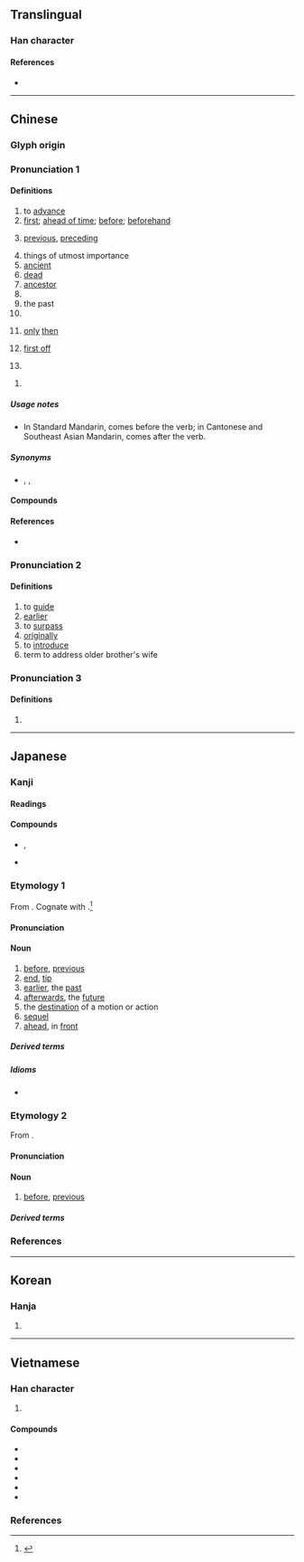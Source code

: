 {{also|失|矢|兂}}
{{character info/subpage}}
==Translingual==
{{stroke order|strokes=6}}

===Han character===
{{Han char|rn=10|rad=儿|as=04|sn=6|four=24211|canj=HGHU|ids=⿱⺧儿}}

====References====
* {{Han ref|kx=0124.050|dkj=01349|dj=0260.060|hdz=10267.020|uh=5148|ud=20808|bh=A5FD|bd=42493}}

----

==Chinese==
{{zh-forms}}
{{zh-wp}}

===Glyph origin===
{{Han etym}}

===Pronunciation 1===
{{zh-pron
|m=xiān
|m-s=
|dg=щян1
|c=sin1
|c-t=lhen1
|g=xien1
|h=pfs=sîn
|j=xie1
|mb=síng
|md=sĕng/siĕng
|md_note=sĕng - vernacular; siĕng - literary
|mn=xm,zz,tw:seng/qz:suiⁿ/zz,tc,yl:sin/sian
|mn_note=seng/suiⁿ - vernacular; sin - vernacular (limited, e.g. {{zh-l|*先生}}); sian - literary
|mn-t=soin1/sing1
|mn-t_note=soin1 - vernacular; sing1 - literary
|w=1xi
|x=
|mc=1
|oc=1,1
|ma=y
|cat=a,adv,n,v,pn
}}

====Definitions====
{{zh-hanzi}}

# to [[advance]]
# [[first]]; [[ahead of time]]; [[before]]; [[beforehand]]
#: {{zh-x|我 要 先 去 洗手間。|I need to go to the bathroom '''first'''.}}
#: {{zh-x|我 要{jiu3} 去 廁{ci3}所 先。|I need to go to the bathroom '''first'''.|C}}
# [[previous]], [[preceding]]
#: {{zh-x|先聲|herald; sign}}
#: {{zh-x|先兩日|day before yesterday; two days ago|C}}
# things of utmost importance
# [[ancient]]
# [[dead]]
# [[ancestor]]
# {{zh-short|先生}}
# the past
# {{zh-short|先手}}
# {{lb|zh|Cantonese}} [[only]] [[then]] {{attn|zh|equivalent to 才?}}
#: {{zh-x|佢 瞓 到 而家 先 瞓 醒 覺。|He slept so long that he only woke up just now.|C}}
#: {{zh-x|呢{nei1}啲 先 係 唱歌。|''This'' is ''true'' singing.|C}}
# {{lb|zh|Cantonese}} [[first off]]
#: {{zh-x|你 買 咗 未 先？|First off, have you even bought it yet?|C}}
# {{rfdef|zh}} {{attn|zh|equivalent to 並?}}
#: {{zh-x|我 先 唔 同 佢 講。|There's no way I'm going to tell them. / No, I am not going to tell them.|C}}
<!-- #: {{zh-x|你 先 食 一 碗 飯 點 會 夠！|Eating one bowl isn't enough!|C}} -->
# {{surname|lang=zh}}

=====Usage notes=====
* {{sense|first; beforehand}} In Standard Mandarin, {{lang|zh|先}} comes before the verb; in Cantonese and Southeast Asian Mandarin, {{lang|zh|先}} comes after the verb.

=====Synonyms=====
* {{sense|first}} {{zh-l|首先}}, {{zh-l|最先}}, {{zh-l|第一}}

====Compounds====
{{zh-der|先鋒|先帝|先生|先意承旨|先蠶|先母|先發|事先|先達|先人|從先|先是|先時|冬烘先生|先正|先天說|先登|恐後爭先|先聲|先馳得點|先祖考|先意希旨|先零|先驅螻蟻|意在筆先|先驅|先澤|大先生|先識遠量|先古|坌鳥先飛|先疇|先見|先師|先卿|先遣部隊|先鞭|先哲|先天缺陷|先機|先入之見|大人先生|最先|先妣|先頭|全真先生|先例|幸為先容|七代先靈|先進|先憂後樂|先睹為快|巴先|先覺先知|先天不足|意存筆先|女先|先行後聞|先儒|先祖妣|優先|後發先至|先盛後衰|恢先緒|先民|先兆|先君|先禮後兵|先河|下江先生|先行|德先生|先荊|先來後到|得先手|後先輝映|先父|後實先聲|制敵機先|先世|先塋|先吾著鞭|先來|先室|地理先生|先臣|先頭部隊|先路|先覺|先導|一馬當先|先祀|在先|先見之明|廣文先生|古聖先賢|先緒|小先生|先斬後聞|先天性|先嚴|先聖|先祖|先入為主|先德|先慈|先行官|先主|五柳先生|先輩|先聲奪人|好好先生|儘先|女先生|奮勇當先|奮勇爭先|先識|先遣作戰|太老先生|守先待後|孝先便腹|先農|先遣隊|佔先|先聲後實|先王|先秦|先賢|先走一步|先天|先驅者|亭林先生|先兒|夯雀先飛|一路領先|先後|先考|先策|先決條件|原先|先驗主義|先難後獲|先皇|先公後私|先妾|先秦諸子|先令|先年|先決問題|先容|先前|先意承志|先進國家|先議權|先花後果|先知先覺|先知|先發制人|先烈|先期|先施|先斬後奏|先手|先從隗始|先後倒置|先夫|先務|優先權|先缺後空|急先鋒|先鋒隊|先人後己|未風先雨|楮先生|望秋先零|有言在先|攙先|承先啟後|比先時|甘井先竭|擁彗先驅|未老先衰|搶先|捷足先登|祖鞭先著|疾足先得|私塾先生|禮先壹飯|禍為福先|疋先裡|祖先|率先|瞽目先生|福為禍先|捷足先得|當先|敢勇當先|有約在先|猛著先鞭|未卜先知|爭先|比先|烏有先生|爭先恐後|探先|洞察機先|機先|洞燭機先|早先|稷下先生|預先|開先例|鄉先達|笨雀先飛|逐兔先得|算命先生|老先|負弩先驅|近火先燋|非有先生|馬蓋先|領先群倫|開路先鋒|老先生|荷葉先師|首先|陽明先生|至聖先師|風水先生|躬先表率|頭先|領先指標|革命先烈|鄉先生|笨鳥先飛|道學先生|領先群雄|遙遙領先|賽先生|領先|躬先士卒|身先士卒|起先|老祖先|身先士眾|門館先生|著先鞭|陳先}}

====References====
* {{qualifier|Min Nan}} {{thcwd|2063}}

===Pronunciation 2===
{{zh-pron
|m=先
|mc=2
|oc=2,2
|ma=y
|dial=n
|cat=v,a,adv,n
}}

====Definitions====
{{zh-hanzi}}

# to [[guide]]
# [[earlier]]
# to [[surpass]]
# [[originally]]
# to [[introduce]]
# term to address older brother's wife
===Pronunciation 3===
{{zh-pron
|m=xiǎn
|dial=n
|cat=n
}}

====Definitions====
{{zh-hanzi}}

# {{zh-only|先馬}}

{{zh-cat|Beginning}}

----

==Japanese==

===Kanji===
{{ja-kanji|grade=1|rs=儿04}}

====Readings====
{{ja-readings
|goon=せん
|kanon=せん
|kun=さき-, さき-んじる, ま-ず
}}

====Compounds====
{{der-top3|Compounds}}
* {{ja-r|一%先|ひと%まず}}, {{ja-r|一%先ず|ひと%まず}}
* {{ja-r|先ず無い|まずない}}
{{der-bottom}}

===Etymology 1===
{{ja-kanjitab|さき|yomi=k}}
From {{inh|ja|ojp|-|sort=さき}}. Cognate with {{m|ja|崎|tr=saki||a (geographical) point, where the land sticks out into the water}}.<ref name="KDJ">{{R:Kokugo Dai Jiten}}</ref>

====Pronunciation====
{{ja-pron|yomi=k|さき|acc=0|acc_ref=DJR,NHK}}

====Noun====
{{ja-noun|さき}}

# [[before]], [[previous]]
# [[end]], [[tip]]
# [[earlier]], the [[past]]
# [[afterwards]], the [[future]]
# the [[destination]] of a motion or action
# [[sequel]]
# [[ahead]], in [[front]]

=====Derived terms=====
{{der-top4}}
{{ja-r/multi|data=
* {{ja-r/args|先%金|さき%がね}}
* {{ja-r/args|先%頃|さき%ごろ}}
* {{ja-r/args|先%々|さき%ざき}}, {{ja-r|先%先|さき%ざき}}
* {{ja-r/args|先%隣|さき%どなり}}
* {{ja-r/args|先%太|さき%ぶと}}
* {{ja-r/args|先%棒|さき%ぼう}}
* {{ja-r/args|先%程|さき%ほど}}
* {{ja-r/args|先%物|さき%もの}}
* {{ja-r/args|先%安|さき%やす}}
* {{ja-r/args|宛%先|あて%さき}}
* {{ja-r/args|後%先|あと%さき}}
* {{ja-r/args|御%先|お%さき}}, {{ja-r/args|お先|おさき}}
* {{ja-r/args|肩%先|かた%さき}}
* {{ja-r/args|口%先|くち%さき}}
* {{ja-r/args|剣%先|けん%さき}}
* {{ja-r/args|現%先|げん%さき}}
* {{ja-r/args|幸%先|さい%さき}}
* {{ja-r/args|潮%先|しお%さき}}
* {{ja-r/args|舌%先|した%さき}}
* {{ja-r/args|旅%先|たび%さき}}
* {{ja-r/args|筒%先|つつ%さき}}
* {{ja-r/args|爪%先|つめ%さき}}
* {{ja-r/args|手%先|て%さき}}
* {{ja-r/args|出%先|で%さき}}
* {{ja-r/args|突%先|とっ%さき}}
* {{ja-r/args|庭%先|にわ%さき}}
* {{ja-r/args|軒%先|のき%さき}}
* {{ja-r/args|縁%先|のき%さき}}
* {{ja-r/args|刃%先|は%さき}}
* {{ja-r/args|鼻%先|はな%さき}}
* {{ja-r/args|春%先|はる%さき}}
* {{ja-r/args|筆%先|ふで%さき}}
* {{ja-r/args|舳%先|へ%さき}}
* {{ja-r/args|火%先|ほ%さき}}
* {{ja-r/args|穂%先|ほ%さき}}
* {{ja-r/args|矛%先|ほこ%さき}}
* {{ja-r/args|水%先|みず%さき}}
* {{ja-r/args|店%先|みせ%さき}}
* {{ja-r/args|胸%先|むな%さき}}
* {{ja-r/args|目%先|め%さき}}
* {{ja-r/args|矢%先|や%さき}}
* {{ja-r/args|槍%先|やり%さき}}
* {{ja-r/args|指%先|ゆび%さき}}
* {{ja-r/args|先%売り|さき%うり}}
* {{ja-r/args|先%送り|さき%おくり}}
* {{ja-r/args|先%買い|さき%がい}}
* {{ja-r/args|先%借り|さき%がり}}
* {{ja-r/args|先%立つ|さき%だつ}}
* {{ja-r/args|先%立てる|さき%だてる}}
* {{ja-r/args|先%付け|さき%づけ}}
* {{ja-r/args|先%取り|さき%どり}}
* {{ja-r/args|先%走る|さき%ばしる|}}
* {{ja-r/args|先%払い|さき%ばらい}}
* {{ja-r/args|先んじる|さきんじる}}
* {{ja-r/args|先んずる|さきんずる}}
* {{ja-r/args|行き先|いきさき}}
* {{ja-r/args|生い先|おいさき}}
* {{ja-r/args|老い先|おいさき}}
* {{ja-r/args|送り先|おくりさき}}
* {{ja-r/args|切っ先|きっさき}}
* {{ja-r/args|此の先|このさき}}
* {{ja-r/args|使い先|つかいさき}}
* {{ja-r/args|勤め先|つとめさき}}
* {{ja-r/args|嫁ぎ先|とつぎさき}}
* {{ja-r/args|届け先|とどけさき}}
* {{ja-r/args|ペン先|ペンさき}}
* {{ja-r/args|真っ先|まっさき}}
* {{ja-r/args|移%転%先|い%てん%さき}}
* {{ja-r/args|一%寸%先|いっ%すん%さき}}
* {{ja-r/args|勤%務%先|きん%む%さき}}
* {{ja-r/args|下%馬%先|げ%ば%さき}}
* {{ja-r/args|玄%関%先|げん%かん%さき}}
* {{ja-r/args|小%手%先|こ%て%さき}}
* {{ja-r/args|購%入%先|こう%にゅう%さき}}
* {{ja-r/args|指%示%先|し%じ%さき}}
* {{ja-r/args|就%職%先|しゅう%そく%さき}}
* {{ja-r/args|宿%泊%先|しゅく%はく%さき}}
* {{ja-r/args|照%会%先|しょう%かい%さき}}
* {{ja-r/args|送%付%先|そう%ふ%さき}}
* {{ja-r/args|太%刀%先|た%ち%さき}}
* {{ja-r/args|注%文%先|ちゅう%もん%さき}}
* {{ja-r/args|手%羽%先|て%ば%さき}}
* {{ja-r/args|転%居%先|てん%い%さき}}
* {{ja-r/args|転%送%先|てん%そう%さき}}
* {{ja-r/args|伝%送%先|でん%そう%さき}}
* {{ja-r/args|転%任%先|てん%にん%さき}}
* {{ja-r/args|得%意%先|とく%い%さき}}
* {{ja-r/args|取%引%先|とり%ひき%さき}}
* {{ja-r/args|刷%毛%先|は%け%さき}}
* {{ja-r/args|配%達%先|はい%たつ%さき}}
* {{ja-r/args|一%足%先|ひと%あし%さき}}
* {{ja-r/args|奉%公%先|ほう%こう%さき}}
* {{ja-r/args|旅%行%先|りょ%こう%さき}}
* {{ja-r/args|連%絡%先|れん%らく%さき}}
* {{ja-r/args|仕%入れ先|し%いれさき}}
* {{ja-r/args|差し出し先|さしだしさき}}
* {{ja-r/args|立ち回り先|たちまわりさき}}
* {{ja-r/args|取り引き先|とりひきさき}}
* {{ja-r/args|引っ越し先|ひっこしさき}}
* {{ja-r/args|問い合わせ先|といあわせさき}}
}}
{{der-bottom}}

=====Idioms=====
* {{ja-r|先を越す|さきをこす}}

===Etymology 2===
{{ja-kanjitab|せん|yomi=o}}
From {{der|ja|ltc|-|sort=せん}} {{ltc-l|先}}.

====Pronunciation====
{{ja-pron|せん|yomi=o}}

====Noun====
{{ja-noun|せん}}

# [[before]], [[previous]]

=====Derived terms=====
{{der-top4}}
{{ja-r/multi|data=
* {{ja-r/args|先%鋭|せん%えい}}
* {{ja-r/args|先%回|せん%かい}}
* {{ja-r/args|先%覚|せん%かく}}
* {{ja-r/args|先%学|せん%がく}}
* {{ja-r/args|先%議|せん%ぎ}}
* {{ja-r/args|先%客|せん%きゃく}}
* {{ja-r/args|先%駆|せん%く}}
* {{ja-r/args|先%君|せん%くん}}
* {{ja-r/args|先%決|せん%けつ}}
* {{ja-r/args|先%月|せん%げつ}}
* {{ja-r/args|先%見|せん%けん}}
* {{ja-r/args|先%賢|せん%けん}}
* {{ja-r/args|先%遣|せん%けん}}
* {{ja-r/args|先%古|せん%こ}}
* {{ja-r/args|先%口|せん%こう}}
* {{ja-r/args|先%攻|せん%こう}}
* {{ja-r/args|先%考|せん%こう}}
* {{ja-r/args|先%行|せん%こう}}
* {{ja-r/args|先%高|せん%こう}}
* {{ja-r/args|先%刻|せん%こく}}
* {{ja-r/args|先%妻|せん%さい}}
* {{ja-r/args|先%細|せん%さい}}
* {{ja-r/args|先%在|せん%ざい}}
* {{ja-r/args|先%様|せん%さま}}
* {{ja-r/args|先%山|せん%ざん}}
* {{ja-r/args|先%史|せん%し}}
* {{ja-r/args|先%師|せん%し}}
* {{ja-r/args|先%日|せん%じつ}}
* {{ja-r/args|先%主|せん%しゅ}}
* {{ja-r/args|先%取|せん%しゅ}}
* {{ja-r/args|先%蹴|せん%しゅう}}
* {{ja-r/args|先%週|せん%しゅう}}
* {{ja-r/args|先%住|せん%じゅう}}
* {{ja-r/args|先%述|せん%じゅつ}}
* {{ja-r/args|先%勝|せん%しょう}}
* {{ja-r/args|先%進|せん%しん}}
* {{ja-r/args|先%人|せん%じん}}
* {{ja-r/args|先%陣|せん%じん}}
* {{ja-r/args|先%制|せん%せい}}
* {{ja-r/args|先%生|せん%せい}}
* {{ja-r/args|先%聖|せん%せい}}
* {{ja-r/args|先%祖|せん%ぞ}}
* {{ja-r/args|先%代|せん%だい}}
* {{ja-r/args|先%達|せん%だつ}}
* {{ja-r/args|先%端|せん%たん}}
* {{ja-r/args|先%知|せん%ち}}
* {{ja-r/args|先%着|せん%ちゃく}}
* {{ja-r/args|先%手|せん%て}}
* {{ja-r/args|先%哲|せん%てつ}}
* {{ja-r/args|先%天|せん%てん}}
* {{ja-r/args|先%登|せん%とう}}, {{ja-r/args|先%頭|せん%とう}}
* {{ja-r/args|先%途|せん%ど}}
* {{ja-r/args|先%度|せん%ど}}
* {{ja-r/args|先%塔|せん%とう}}
* {{ja-r/args|先%投|せん%とう}}
* {{ja-r/args|先%導|せん%どう}}
* {{ja-r/args|先%入|せん%にゅ}}
* {{ja-r/args|先%任|せん%にん}}
* {{ja-r/args|先%年|せん%ねん}}
* {{ja-r/args|先%王|せん%のう}}
* {{ja-r/args|先%皇|せん%のう}}
* {{ja-r/args|先%帝|せん%のう}}
* {{ja-r/args|先%輩|せん%ぱい}}
* {{ja-r/args|先%発|せん%ぱつ}}
* {{ja-r/args|先%般|せん%ぱん}}
* {{ja-r/args|先%番|せん%ばん}}
* {{ja-r/args|先%非|せん%ぴ}}
* {{ja-r/args|先%妣|せん%ぴ}}
* {{ja-r/args|先%夫|せん%ぷ}}
* {{ja-r/args|先%婦|せん%ぷ}}
* {{ja-r/args|先%父|せん%ぷ}}
* {{ja-r/args|先%負|せん%ぶ}}
* {{ja-r/args|先%兵|せん%ぺい}}
* {{ja-r/args|先%便|せん%べん}}
* {{ja-r/args|先%鞭|せん%べん}}
* {{ja-r/args|先%方|せん%ぽう}}
* {{ja-r/args|先%鋒|せん%ぽう}}
* {{ja-r/args|先%務|せん%む}}
* {{ja-r/args|先%夜|せん%や}}
* {{ja-r/args|先%役|せん%やく}}
* {{ja-r/args|先%約|せん%やく}}
* {{ja-r/args|先%例|せん%れい}}
* {{ja-r/args|機%先|き%せん}}
* {{ja-r/args|祖%先|そ%せん}}
* {{ja-r/args|帥%先|そっ%せん}}, {{ja-r/args|卒%先|そっ%せん}}, {{ja-r/args|率%先|そっ%せん}}
* {{ja-r/args|優%先|ゆう%せん}}
* {{ja-r/args|先%達て|せん%だって}}, {{ja-r/args|先だって|せんだって}}
* {{ja-r/args|先%駆%者|せん%く%しゃ}}
* {{ja-r/args|先%験%的|せん%けん%てき}}
* {{ja-r/args|先%伝%言|せん%でん%ごん|[[herald]]}}
* {{ja-r/args|鋭%先%形|えい%せん%けい}}
}}
{{der-bottom}}

===References===
<references/>

----

==Korean==

===Hanja===
{{ko-hanja|hangeul=선|eumhun=먼저}}

# {{defn|lang=ko|sort=儿04}}

----

==Vietnamese==

===Han character===
{{vi-readings|rs=儿04
|hanviet=tiên-tdcndg;tdcntd;gdhn;bonet;genibrel, tiến-genibrel
|phienthiet=蘇前 tô tiền
|nom=tiên-tdcndg;tdcntd;gdhn;bonet;taberd, tên-tdcndg, ten-gdhn, teng-gdhn
}}

# {{han tu form of|tiên|[[first#Adverb|first]]; [[prior#Adverb|prior]]; [[before#Adverb|before]]}}

====Compounds====
{{der-top3|Compounds}}
* {{vi-l|頭先|đầu tiên}}
* {{vi-l|先生|tiên sinh}}
* {{vi-l|先進|tiên tiến}}
* {{vi-l|先祖|tiên tổ}}
* {{vi-l|祖先|tổ tiên}}
* {{vi-l|優先|ưu tiên}}
{{der-bottom}}

===References===
<references/>